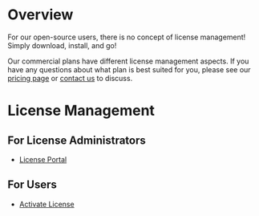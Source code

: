 # Overview

For our open-source users, there is no concept of license management! Simply download, install, and go!

Our commercial plans have different license management aspects.
If you have any questions about what plan is best suited for you, please see our [pricing page](https://www.usebruno.com/pricing) or [contact us](mailto:sales@usebruno.com) to discuss.

# License Management

## For License Administrators

- [License Portal](/license-management/license-administrators/license-portal)

## For Users

- [Activate License](/license-management/end-users/activate-license)
